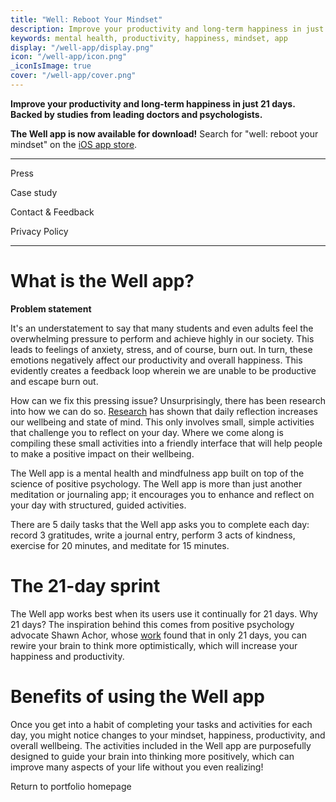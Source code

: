 ```yaml
---
title: "Well: Reboot Your Mindset"
description: Improve your productivity and long-term happiness in just 21 days. Backed by studies from leading doctors and psychologists.
keywords: mental health, productivity, happiness, mindset, app
display: "/well-app/display.png"
icon: "/well-app/icon.png"
_iconIsImage: true
cover: "/well-app/cover.png"
---
```


<Callout icon="👉" bgColor="indigo" textColor="indigo">

**Improve your productivity and long-term happiness in just 21 days. Backed by studies from leading doctors and psychologists.**

</Callout>

<Callout icon="🥳" bgColor="gray">

**The Well app is now available for download!** Search for "well: reboot your mindset" on the [iOS app store](https://apps.apple.com/us/app/well-reboot-your-mindset/id1573357406).

</Callout>

---


<PageLink icon="📰" color="gray" to="/well-app/press">

Press

</PageLink>

<PageLink icon="💻" color="green" to="/well-app/case-study">

Case study

</PageLink>

<PageLink icon="📨" color="blue" to="/well-app/contact">

Contact & Feedback

</PageLink>

<PageLink icon="🔒" color="orange" to="/well-app/privacy">

Privacy Policy

</PageLink>

---

<TableOfContents />

# What is the Well app?

<Toggle>

<ToggleTitle>

**Problem statement**

</ToggleTitle>

<ToggleContent>

It's an understatement to say that many students and even adults feel the overwhelming pressure to perform and achieve highly in our society. This leads to feelings of anxiety, stress, and of course, burn out. In turn, these emotions negatively affect our productivity and overall happiness. This evidently creates a feedback loop wherein we are unable to be productive and escape burn out.

How can we fix this pressing issue? Unsurprisingly, there has been research into how we can do so. [Research](https://hbr.org/2017/03/why-you-should-make-time-for-self-reflection-even-if-you-hate-doing-it) has shown that daily reflection increases our wellbeing and state of mind. This only involves small, simple activities that challenge you to reflect on your day. Where we come along is compiling these small activities into a friendly interface that will help people to make a positive impact on their wellbeing.

</ToggleContent>

</Toggle>

The Well app is a mental health and mindfulness app built on top of the science of positive psychology. The Well app is more than just another meditation or journaling app; it encourages you to enhance and reflect on your day with structured, guided activities. 

There are 5 daily tasks that the Well app asks you to complete each day: record 3 gratitudes, write a journal entry, perform 3 acts of kindness, exercise for 20 minutes, and meditate for 15 minutes.

# The 21-day sprint

The Well app works best when its users use it continually for 21 days. Why 21 days? The inspiration behind this comes from positive psychology advocate Shawn Achor, whose [work](https://www.ted.com/talks/shawn_achor_the_happy_secret_to_better_work) found that in only 21 days, you can rewire your brain to think more optimistically, which will increase your happiness and productivity.

# Benefits of using the Well app

Once you get into a habit of completing your tasks and activities for each day, you might notice changes to your mindset, happiness, productivity, and overall wellbeing. The activities included in the Well app are purposefully designed to guide your brain into thinking more positively, which can improve many aspects of your life without you even realizing!

<p />

<PageLink icon="🔙" to="/">

Return to portfolio homepage

</PageLink>
